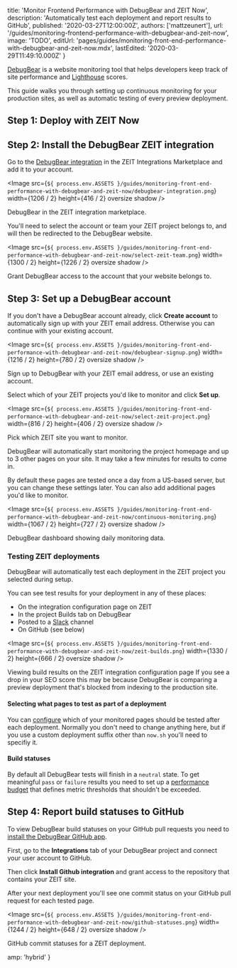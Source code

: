 
  title: 'Monitor Frontend Performance with DebugBear and ZEIT Now',
  description:
    'Automatically test each deployment and report results to GitHub',
  published: '2020-03-27T12:00:00Z',
  authors: ['mattzeunert'],
  url: '/guides/monitoring-frontend-performance-with-debugbear-and-zeit-now',
  image: 'TODO',
  editUrl:
    'pages/guides/monitoring-front-end-performance-with-debugbear-and-zeit-now.mdx',
  lastEdited: '2020-03-29T11:49:10.000Z'
}

[DebugBear](https://www.debugbear.com/) is a website monitoring tool that helps developers keep track of site performance and [Lighthouse](https://developers.google.com/web/tools/lighthouse) scores.

This guide walks you through setting up continuous monitoring for your production sites, as well as automatic testing of every preview deployment.

## Step 1: Deploy with ZEIT Now

<DeploySection meta={meta} />

## Step 2: Install the DebugBear ZEIT integration

Go to the [DebugBear integration](https://zeit.co/integrations/debugbear) in the ZEIT Integrations Marketplace and add it to your account.

<Image
  src={`${
    process.env.ASSETS
  }/guides/monitoring-front-end-performance-with-debugbear-and-zeit-now/debugbear-integration.png`}
  width={1206 / 2}
  height={416 / 2}
  oversize
  shadow
/>
<Caption>DebugBear in the ZEIT integration marketplace.</Caption>

You'll need to select the account or team your ZEIT project belongs to, and will then be redirected to the DebugBear website.

<Image
  src={`${
    process.env.ASSETS
  }/guides/monitoring-front-end-performance-with-debugbear-and-zeit-now/select-zeit-team.png`}
  width={1300 / 2}
  height={1226 / 2}
  oversize
  shadow
/>
<Caption>Grant DebugBear access to the account that your website belongs to.</Caption>

## Step 3: Set up a DebugBear account

If you don't have a DebugBear account already, click **Create account** to automatically sign up with your ZEIT email address. Otherwise you can continue with your existing account.

<Image
  src={`${
    process.env.ASSETS
  }/guides/monitoring-front-end-performance-with-debugbear-and-zeit-now/debugbear-signup.png`}
  width={1216 / 2}
  height={780 / 2}
  oversize
  shadow
/>
<Caption>Sign up to DebugBear with your ZEIT email address, or use an existing account.</Caption>

Select which of your ZEIT projects you'd like to monitor and click **Set up**.

<Image
  src={`${
    process.env.ASSETS
  }/guides/monitoring-front-end-performance-with-debugbear-and-zeit-now/select-zeit-project.png`}
  width={816 / 2}
  height={406 / 2}
  oversize
  shadow
/>
<Caption>Pick which ZEIT site you want to monitor.</Caption>

DebugBear will automatically start monitoring the project homepage and up to 3 other pages on your site. It may take a few minutes for results to come in.

By default these pages are tested once a day from a US-based server, but you can change these settings later. You can also add additional pages you'd like to monitor.

<Image
  src={`${
    process.env.ASSETS
  }/guides/monitoring-front-end-performance-with-debugbear-and-zeit-now/continuous-monitoring.png`}
  width={1067 / 2}
  height={727 / 2}
  oversize
  shadow
/>
<Caption>DebugBear dashboard showing daily monitoring data.</Caption>

### Testing ZEIT deployments

DebugBear will automatically test each deployment in the ZEIT project you selected during setup.

You can see test results for your deployment in any of these places:

- On the integration configuration page on ZEIT
- In the project Builds tab on DebugBear
- Posted to a [Slack](https://www.debugbear.com/docs/slack-integration#api-builds) channel
- On GitHub (see below)

<Image
  src={`${
    process.env.ASSETS
  }/guides/monitoring-front-end-performance-with-debugbear-and-zeit-now/zeit-builds.png`}
  width={1330 / 2}
  height={666 / 2}
  oversize
  shadow
/>
<Caption>Viewing build results on the ZEIT integration configuration page</Caption>

<Note type="success" label="hint">
  If you see a drop in your SEO score this may be because DebugBear is comparing
  a preview deployment that's blocked from indexing to the production site.
</Note>

#### Selecting what pages to test as part of a deployment

You can [configure](https://www.debugbear.com/docs/zeit#url-filter) which of your monitored pages should be tested after each deployment. Normally you don't need to change anything here, but if you use a custom deployment suffix other than `now.sh` you'll need to specifiy it.

#### Build statuses

By default all DebugBear tests will finish in a `neutral` state. To get meaningful `pass` or `failure` results you need to set up a [performance budget](https://www.debugbear.com/docs/performance-budgets) that defines metric thresholds that shouldn't be exceeded.

## Step 4: Report build statuses to GitHub

To view DebugBear build statuses on your GitHub pull requests you need to [install the DebugBear GitHub app](https://www.debugbear.com/docs/github-integration).

First, go to the **Integrations** tab of your DebugBear project and connect your user account to GitHub.

Then click **Install Github integration** and grant access to the repository that contains your ZEIT site.

After your next deployment you'll see one commit status on your GitHub pull request for each tested page.

<Image
  src={`${
    process.env.ASSETS
  }/guides/monitoring-front-end-performance-with-debugbear-and-zeit-now/github-statuses.png`}
  width={1244 / 2}
  height={648 / 2}
  oversize
  shadow
/>
<Caption>GitHub commit statuses for a ZEIT deployment.</Caption>


  amp: 'hybrid'
}
